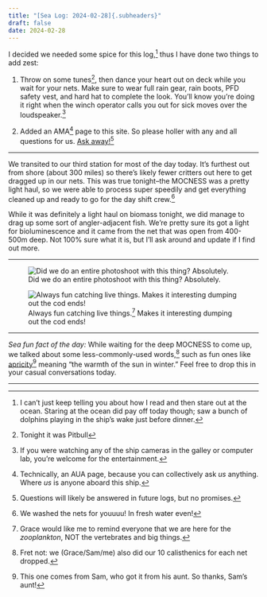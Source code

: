 ```yaml
---
title: "[Sea Log: 2024-02-28]{.subheaders}"
draft: false
date: 2024-02-28
---
```


::: {.div .bodyfont}

I decided we needed some spice for this log,^[I can't just keep telling you about how I read and then stare out at the ocean. Staring at the ocean did pay off today though; saw a bunch of dolphins playing in the ship's wake just before dinner.] thus I have done two things to add zest:

1. Throw on some tunes^[Tonight it was Pitbull], then dance your heart out on deck while you wait for your nets. Make sure to wear full rain gear, rain boots, PFD safety vest, and hard hat to complete the look. You'll know you're doing it right when the winch operator calls you out for sick moves over the loudspeaker.^[If you were watching any of the ship cameras in the galley or computer lab, you're welcome for the entertainment.]

2. Added an AMA^[Technically, an AUA page, because you can collectively ask *us* anything. Where *us* is anyone aboard this ship.] page to this site. So please holler with any and all questions for us. [Ask away!](https://seabuck.netlify.app/ama)^[Questions will likely be answered in future logs, but no promises.]

----

We transited to our third station for most of the day today. It's furthest out from shore (about 300 miles) so there's likely fewer critters out here to get dragged up in our nets. This was true tonight--the MOCNESS was a pretty light haul, so we were able to process super speedily and get everything cleaned up and ready to go for the day shift crew.^[We washed the nets for youuuu! In fresh water even!]

While it was definitely a light haul on biomass tonight, we did manage to drag up some sort of angler-adjacent fish. We're pretty sure its got a light for bioluminescence and it came from the net that was open from 400-500m deep. Not 100% sure what it is, but I'll ask around and update if I find out more. 

----

::: {layout="[63,-1,36]"}

![Did we do an entire photoshoot with this thing? Absolutely.](pics/groupangler.jpg){fig-alt="four people posing with a black fish, held up by tweezers."}

![Always fun catching live things.^[Grace would like me to remind everyone that we are here for the *zooplankton*, NOT the vertebrates and big things.] Makes it interesting dumping out the cod ends!](pics/angler.jpg){fig-alt="black fish in water in a splitter container."}
:::


----

*Sea fun fact of the day:* While waiting for the deep MOCNESS to come up, we talked about some less-commonly-used words,^[Fret not: we (Grace/Sam/me) also did our 10 calisthenics for each net dropped.] such as fun ones like [apricity](https://www.merriam-webster.com/wordplay/winter-words)^[This one comes from Sam, who got it from his aunt. So thanks, Sam's aunt!] meaning "the warmth of the sun in winter." Feel free to drop this in your casual conversations today.

----


:::



